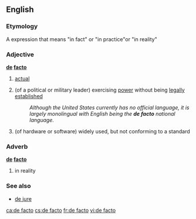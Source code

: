 {{Wikipedia}}
==English==

===Etymology===
A {{L.}} expression that means "in fact" or "in practice"or "in reality"

===Adjective===
'''[[de]] [[facto]]'''

# [[actual]]
# {{cattag|politics|military}} (of a political or military leader) exercising [[power]] without being [[legally]] [[establish]]ed
#: ''Although the United States currently has no official language, it is largely monolingual with English being the '''de facto''' national language.''
# {{cattag|computing}} (of hardware or software) widely used, but not conforming to a standard

===Adverb===
'''[[de]] [[facto]]'''

# in reality

===See also===
* [[de jure]]

[[ca:de facto]]
[[cs:de facto]]
[[fr:de facto]]
[[vi:de facto]]